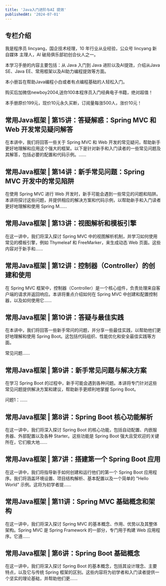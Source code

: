```yaml
---
title: 'Java入门进阶与AI 提效'
publishedAt: '2024-07-01'
---
```


## 专栏介绍

我是程序员 lincyang，国企技术经理，10 年行业从业经验，公众号 lincyang 新自媒体 主理人，AI 破局俱乐部初创合伙人之一。  
  
本学习手册的内容主要包括：从 Java 入门到 Java 进阶以及AI提效，介绍从Java SE、Java EE、常用框架以及AI助力编程提效等方面。  
  
本小册旨在帮助Java编程小白或者有点编程基础的人轻松入门。  
  
购买后加微信newboy2004,送你100本程序员入门经典电子书籍，绝对超值！  
  
本手册原价199元，现价10元永久买断，订阅量每涨500人，涨价10元！

## 常用Java框架 | 第15讲：答疑解惑：Spring MVC 和 Web 开发常见疑问解答
在本讲中，我们将回答一些关于 Spring MVC 和 Web 开发的常见疑问，帮助新手更好地理解和应用这个强大的框架。以下是针对新手和入门读者的一些常见问题及其解答，包括必要的配置和代码示例。......

## 常用Java框架 | 第14讲：新手常见问题：Spring MVC 开发中的常见陷阱
在使用 Spring MVC 进行 Web 开发时，新手可能会遇到一些常见的问题和陷阱。本讲将探讨这些问题，并提供相应的解决方案和代码示例，以帮助新手和入门读者更好地理解和使用 Spring M......

## 常用Java框架 | 第13讲：视图解析和模板引擎
在这一讲中，我们将深入探讨 Spring MVC 中的视图解析机制，并学习如何使用常见的模板引擎，例如 Thymeleaf 和 FreeMarker，来生成动态 Web 页面。这些内容对于新手和......

## 常用Java框架 | 第12讲：控制器（Controller）的创建和使用
在 Spring MVC 框架中，控制器（Controller）是一个核心组件，负责处理来自客户端的请求并返回响应。本讲将重点介绍如何在 Spring MVC 中创建和配置控制器，以及如何使用它......

## 常用Java框架 | 第10讲：答疑与最佳实践
在本讲中，我们将回答一些新手常问的问题，并分享一些最佳实践，以帮助他们更好地理解和使用 Spring Boot。这包括代码组织、性能优化和安全最佳实践等方面。

常见问题......

## 常用Java框架 | 第9讲：新手常见问题与解决方案
在学习 Spring Boot 的过程中，新手可能会遇到各种问题。本讲将专门针对这些常见问题提供解决方案和建议，帮助新手更顺利地掌握 Spring Boot。

问题1：......

## 常用Java框架 | 第8讲：Spring Boot 核心功能解析
在这一讲中，我们将深入探讨 Spring Boot 的核心功能，包括自动配置、内嵌服务器、外部配置以及各种 Starter。这些功能是 Spring Boot 强大且受欢迎的关键所在，它们极大地......

## 常用Java框架 | 第7讲：搭建第一个 Spring Boot 应用
在这一讲中，我们将指导新手如何创建和运行他们的第一个 Spring Boot 应用程序。我们将涵盖环境设置、项目结构解析、基本配置以及一个简单的 "Hello World" 示例。这将为初学者提......

## 常用Java框架 | 第11讲：Spring MVC 基础概念和架构
在这一讲中，我们将深入探讨 Spring MVC 的基本概念、作用、优势以及其整体架构。Spring MVC 是 Spring Framework 的一部分，专门用于构建 Web 应用程序。它遵......

## 常用Java框架 | 第6讲：Spring Boot 基础概念
在这一讲中，我们将深入探讨 Spring Boot 的基本概念，包括其设计理念、主要特点，以及它与传统 Spring 框架的区别。这些内容将为初学者和入门读者提供一个坚实的理论基础，并帮助他们更......

